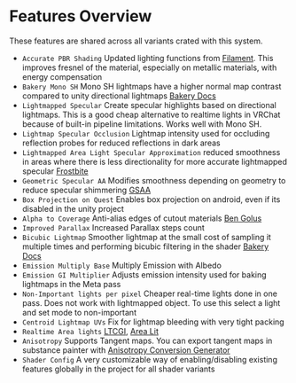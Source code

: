 # Features Overview

These features are shared across all variants crated with this system.

- `Accurate PBR Shading` Updated lighting functions from [Filament](https://github.com/google/filament). This improves fresnel of the material, especially on metallic materials, with energy compensation
- `Bakery Mono SH` Mono SH lightmaps have a higher normal map contrast compared to unity directional lightmaps [Bakery Docs](https://geom.io/bakery/wiki/index.php?title=Manual#MonoSH)
- `Lightmapped Specular` Create specular highlights based on directional lightmaps. This is a good cheap alternative to realtime lights in VRChat because of built-in pipeline limitations. Works well with Mono SH.
- `Lightmap Specular Occlusion` Lightmap intensity used for occluding reflection probes for reduced reflections in dark areas
- `Lightmapped Area Light Specular Approximation` reduced smoothness in areas where there is less directionality for more accurate lightmapped specular [Frostbite](https://media.contentapi.ea.com/content/dam/eacom/frostbite/files/gdc2018-precomputedgiobalilluminationinfrostbite.pdf#page=68)
- `Geometric Specular AA` Modifies smoothness depending on geometry to reduce specular shimmering [GSAA](https://docs.unity3d.com/Packages/com.unity.render-pipelines.high-definition@15.0/manual/Geometric-Specular-Anti-Aliasing.html)
- `Box Projection on Quest` Enables box projection on android, even if its disabled in the unity project
- `Alpha to Coverage` Anti-alias edges of cutout materials [Ben Golus](https://bgolus.medium.com/anti-aliased-alpha-test-the-esoteric-alpha-to-coverage-8b177335ae4f)
- `Improved Parallax` Increased Parallax steps count
- `Bicubic Lightmap` Smoother lightmap at the small cost of sampling it multiple times and performing bicubic filtering in the shader [Bakery Docs](https://geom.io/bakery/wiki/index.php?title=Manual#Shader_Tweaks)
- `Emission Multiply Base` Multiply Emission with Albedo
- `Emission GI Multiplier` Adjusts emission intensity used for baking lightmaps in the Meta pass
- `Non-Important lights per pixel` Cheaper real-time lights done in one pass. Does not work with lightmapped object. To use this select a light and set mode to non-important
- `Centroid Lightmap UVs` Fix for lightmap bleeding with very tight packing
- `Realtime Area lights` [LTCGI](https://github.com/PiMaker/ltcgi), [Area Lit](https://booth.pm/en/items/3661829)
- `Anisotropy` Supports Tangent maps. You can export tangent maps in substance painter with [Anisotropy Conversion Generator](https://www.artstation.com/marketplace/p/9176/anisotropy-conversion-generator-for-substance-painter)
- `Shader Config` A very customizable way of enabling/disabling existing features globally in the project for all shader variants